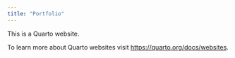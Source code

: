 ```yaml
---
title: "Portfolio"
---
```


This is a Quarto website.

To learn more about Quarto websites visit <https://quarto.org/docs/websites>.
